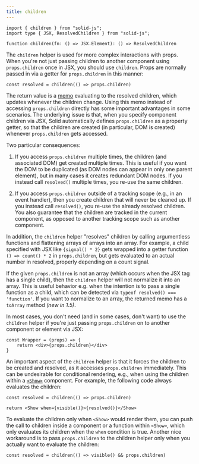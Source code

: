 ```yaml
---
title: children
---
```


```tsx
import { children } from "solid-js";
import type { JSX, ResolvedChildren } from "solid-js";

function children(fn: () => JSX.Element): () => ResolvedChildren

```

The `children` helper is used for more complex interactions with props. 
When you're not just passing children to another component using `props.children` once in JSX, you should use `children`. 
Props are normally passed in via a getter for `props.children` in this manner:

```tsx
const resolved = children(() => props.children)
```

The return value is a [memo](/reference/basic-reactivity/create-memo) evaluating to the resolved children, which updates whenever the children change. 
Using this memo instead of accessing `props.children` directly has some important advantages in some scenarios. 
The underlying issue is that, when you specify component children via JSX, Solid automatically defines `props.children` as a property getter, so that the children are created (in particular, DOM is created) whenever `props.children` gets accessed. 

Two particular consequences:

1. If you access `props.children` multiple times, the children (and associated DOM) get created multiple times. 
This is useful if you want the DOM to be duplicated (as DOM nodes can appear in only one parent element), but in many cases it creates redundant DOM nodes. 
If you instead call `resolved()` multiple times, you re-use the same children.

2. If you access `props.children` outside of a tracking scope (e.g., in an event handler), then you create children that will never be cleaned up. 
If you instead call `resolved()`, you re-use the already resolved children. 
You also guarantee that the children are tracked in the current component, as opposed to another tracking scope such as another component.

In addition, the `children` helper "resolves" children by calling argumentless functions and flattening arrays of arrays into an array. 
For example, a child specified with JSX like `{signal() * 2}` gets wrapped into a getter function `() => count() * 2` in `props.children`, but gets evaluated to an actual number in resolved, properly depending on a count signal.

If the given `props.children` is not an array (which occurs when the JSX tag has a single child), then the `children` helper will not normalize it into an array. 
This is useful behavior e.g. when the intention is to pass a single function as a child, which can be detected via `typeof resolved() === 'function'`. 
If you want to normalize to an array, the returned memo has a `toArray` method _(new in 1.5)_.

In most cases, you don't need (and in some cases, don't want) to use the `children` helper if you're just passing `props.children` on to another component or element via JSX:

```tsx
const Wrapper = (props) => {
	return <div>{props.children}</div>
}
```

An important aspect of the `children` helper is that it forces the children to be created and resolved, as it accesses `props.children` immediately. 
This can be undesirable for conditional rendering, e.g., when using the children within a [`<Show>`](/reference/components/show) component. 
For example, the following code always evaluates the children:

```tsx
const resolved = children(() => props.children)

return <Show when={visible()}>{resolved()}</Show>
```

To evaluate the children only when `<Show>` would render them, you can push the call to children inside a component or a function within `<Show>`, which only evaluates its children when the `when` condition is true. 
Another nice workaround is to pass `props.children` to the children helper only when you actually want to evaluate the children:

```tsx
const resolved = children(() => visible() && props.children)
```

